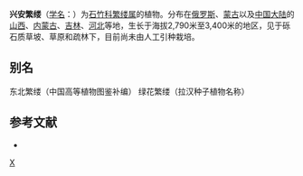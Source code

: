 {{Speciesbox
| taxon = Stellaria(植物) cherleriae
| binomial_authority = (Fisch. ex Ser.) Williams
}}

'''兴安繁缕'''（[[学名|学名]]：{{lang|la|''Stellaria cherleriae''}}）为[[石竹科|石竹科]][[繁缕属|繁缕属]]的植物。分布在[[俄罗斯|俄罗斯]]、[[蒙古|蒙古]]以及[[中国大陆|中国大陆]]的[[山西|山西]]、[[内蒙古|内蒙古]]、[[吉林|吉林]]、[[河北|河北]]等地，生长于海拔2,790米至3,400米的地区，见于砾石质草坡、草原和疏林下，目前尚未由人工引种栽培。

== 别名 ==
东北繁缕（中国高等植物图鉴补编） 绿花繁缕（拉汉种子植物名称）

== 参考文献 ==
<div class="references-small">
* {{cite web| url =http://www.bioinfo.cn/db05/KmzwSpecies.php?action=view&id=2799| title =兴安繁缕| work =《中国高等植物数据库全库》| publisher =中国科学院微生物研究所| author =昆明植物研究所| accessdate =2009-02-23| deadurl =yes| archiveurl =https://web.archive.org/web/20160305025609/http://www.bioinfo.cn/db05/KmzwSpecies.php?action=view&id=2799| archivedate =2016-03-05}}
</div>
{{Taxonbar|from=Q10894189}}

[[Category:繁缕属|X]]